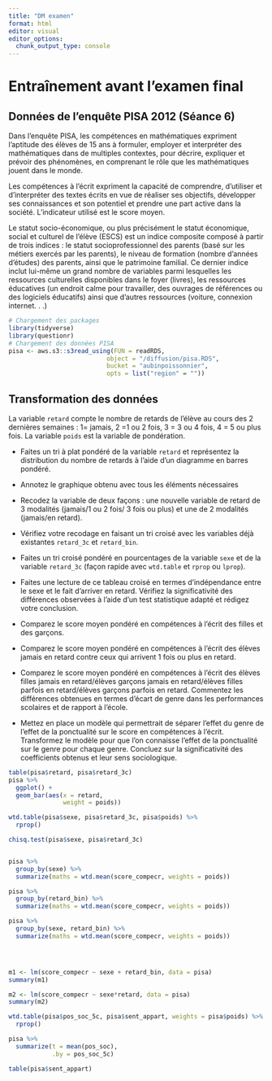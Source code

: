 ```yaml
---
title: "DM examen"
format: html
editor: visual
editor_options: 
  chunk_output_type: console
---
```


# Entraînement avant l'examen final

## Données de l'enquête PISA 2012 (Séance 6)

Dans l'enquête PISA, les compétences en mathématiques expriment l'aptitude des élèves de 15 ans à formuler, employer et interpréter des mathématiques dans de multiples contextes, pour décrire, expliquer et prévoir des phénomènes, en comprenant le rôle que les mathématiques jouent dans le monde.

Les compétences à l'écrit expriment la capacité de comprendre, d'utiliser et d'interpréter des textes écrits en vue de réaliser ses objectifs, développer ses connaissances et son potentiel et prendre une part active dans la société. L'indicateur utilisé est le score moyen.

Le statut socio-économique, ou plus précisément le statut économique, social et culturel de l'élève (ESCS) est un indice composite composé à partir de trois indices : le statut socioprofessionnel des parents (basé sur les métiers exercés par les parents), le niveau de formation (nombre d'années d'études) des parents, ainsi que le patrimoine familial. Ce dernier indice inclut lui-même un grand nombre de variables parmi lesquelles les ressources culturelles disponibles dans le foyer (livres), les ressources éducatives (un endroit calme pour travailler, des ouvrages de références ou des logiciels éducatifs) ainsi que d'autres ressources (voiture, connexion internet. . .)

```r
# Chargement des packages
library(tidyverse)
library(questionr)
# Chargement des données PISA
pisa <- aws.s3::s3read_using(FUN = readRDS,
                           object = "/diffusion/pisa.RDS",
                           bucket = "aubinpoissonnier",
                           opts = list("region" = ""))
```

## Transformation des données

La variable `retard` compte le nombre de retards de l'élève au cours des 2 dernières semaines : 1= jamais, 2 =1 ou 2 fois, 3 = 3 ou 4 fois, 4 = 5 ou plus fois. La variable `poids` est la variable de pondération.

-   Faites un tri à plat pondéré de la variable `retard` et représentez la distribution du nombre de retards à l'aide d'un diagramme en barres pondéré.

-   Annotez le graphique obtenu avec tous les éléments nécessaires

-   Recodez la variable de deux façons : une nouvelle variable de retard de 3 modalités (jamais/1 ou 2 fois/ 3 fois ou plus) et une de 2 modalités (jamais/en retard).

-   Vérifiez votre recodage en faisant un tri croisé avec les variables déjà existantes `retard_3c` et `retard_bin`.

-   Faites un tri croisé pondéré en pourcentages de la variable `sexe` et de la variable `retard_3c` (façon rapide avec `wtd.table` et `rprop` ou `lprop`).

-   Faites une lecture de ce tableau croisé en termes d'indépendance entre le sexe et le fait d'arriver en retard. Vérifiez la significativité des différences observées à l'aide d'un test statistique adapté et rédigez votre conclusion.

-   Comparez le score moyen pondéré en compétences à l'écrit des filles et des garçons.

-   Comparez le score moyen pondéré en compétences à l'écrit des élèves jamais en retard contre ceux qui arrivent 1 fois ou plus en retard.

-   Comparez le score moyen pondéré en compétences à l'écrit des élèves filles jamais en retard/élèves garçons jamais en retard/élèves filles parfois en retard/élèves garçons parfois en retard. Commentez les différences obtenues en termes d'écart de genre dans les performances scolaires et de rapport à l'école.

-   Mettez en place un modèle qui permettrait de séparer l'effet du genre de l'effet de la ponctualité sur le score en compétences à l'écrit. Transformez le modèle pour que l'on connaisse l'effet de la ponctualité sur le genre pour chaque genre. Concluez sur la significativité des coefficients obtenus et leur sens sociologique.

```r
table(pisa$retard, pisa$retard_3c)
pisa %>%
  ggplot() +
  geom_bar(aes(x = retard,
               weight = poids))

wtd.table(pisa$sexe, pisa$retard_3c, pisa$poids) %>%
  rprop()

chisq.test(pisa$sexe, pisa$retard_3c)


pisa %>%
  group_by(sexe) %>%
  summarize(maths = wtd.mean(score_compecr, weights = poids))

pisa %>%
  group_by(retard_bin) %>%
  summarize(maths = wtd.mean(score_compecr, weights = poids))

pisa %>%
  group_by(sexe, retard_bin) %>%
  summarize(maths = wtd.mean(score_compecr, weights = poids))




m1 <- lm(score_compecr ~ sexe + retard_bin, data = pisa)
summary(m1)

m2 <- lm(score_compecr ~ sexe*retard, data = pisa)
summary(m2)
```

```r
wtd.table(pisa$pos_soc_5c, pisa$sent_appart, weights = pisa$poids) %>%
  rprop()

pisa %>%
  summarize(t = mean(pos_soc),
            .by = pos_soc_5c)

table(pisa$sent_appart)
```
